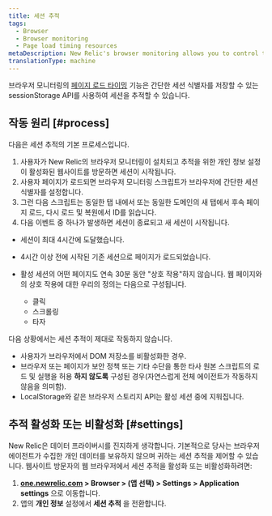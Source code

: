 ```yaml
---
title: 세션 추적
tags:
  - Browser
  - Browser monitoring
  - Page load timing resources
metaDescription: New Relic's browser monitoring allows you to control tracking of user session IDs on your website.
translationType: machine
---
```


브라우저 모니터링의 [페이지 로드 타이밍](/docs/browser/new-relic-browser/page-load-timing-resources/page-load-timing-process) 기능은 간단한 세션 식별자를 저장할 수 있는 sessionStorage API를 사용하여 세션을 추적할 수 있습니다.

## 작동 원리 [#process]

다음은 세션 추적의 기본 프로세스입니다.

1. 사용자가 New Relic의 브라우저 모니터링이 설치되고 추적을 위한 개인 정보 설정이 활성화된 웹사이트를 방문하면 세션이 시작됩니다.
2. 사용자 페이지가 로드되면 브라우저 모니터링 스크립트가 브라우저에 간단한 세션 식별자를 설정합니다.
3. 그런 다음 스크립트는 동일한 탭 내에서 또는 동일한 도메인의 새 탭에서 후속 페이지 로드, 다시 로드 및 복원에서 ID를 읽습니다.
4. 다음 이벤트 중 하나가 발생하면 세션이 종료되고 새 세션이 시작됩니다.

* 세션이 최대 4시간에 도달했습니다.

* 4시간 이상 전에 시작된 기존 세션으로 페이지가 로드되었습니다.

* 활성 세션의 어떤 페이지도 연속 30분 동안 "상호 작용"하지 않습니다. 웹 페이지와의 상호 작용에 대한 우리의 정의는 다음으로 구성됩니다.

  * 클릭
  * 스크롤링
  * 타자

다음 상황에서는 세션 추적이 제대로 작동하지 않습니다.

* 사용자가 브라우저에서 DOM 저장소를 비활성화한 경우.
* 브라우저 또는 페이지가 보안 정책 또는 기타 수단을 통한 타사 원본 스크립트의 로드 및 실행을 허용 **하지 않도록** 구성된 경우(자연스럽게 전체 에이전트가 작동하지 않음을 의미함).
* LocalStorage와 같은 브라우저 스토리지 API는 활성 세션 중에 지워집니다.

## 추적 활성화 또는 비활성화 [#settings]

New Relic은 데이터 프라이버시를 진지하게 생각합니다. 기본적으로 당사는 브라우저 에이전트가 수집한 개인 데이터를 보유하지 않으며 귀하는 세션 추적을 제어할 수 있습니다. 웹사이트 방문자의 웹 브라우저에서 세션 추적을 활성화 또는 비활성화하려면:

1. **[one.newrelic.com](https://one.newrelic.com/all-capabilities) > Browser > (앱 선택) > Settings > Application settings** 으로 이동합니다.
2. 앱의 **개인 정보** 설정에서 **세션 추적** 을 전환합니다.